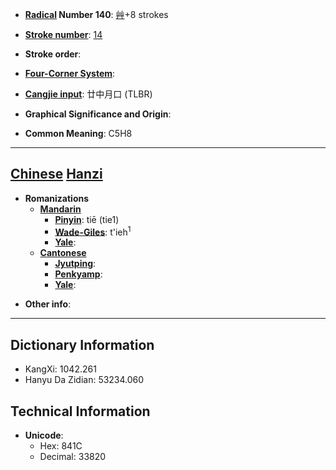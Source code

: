 * '''[[Wiktionary:Chinese radical index| Radical]] Number 140''': [[Wiktionary:Chinese radical index 艸|艸]]+8 strokes

* '''[[Wiktionary:Chinese total strokes index|Stroke number]]''': [[Wiktionary:Chinese total strokes index 14|14]]

* '''Stroke order''': 

* '''[[Wiktionary:Chinese four corner index|Four-Corner System]]''': 

* '''[[Wiktionary:Chinese Cangjie index|Cangjie input]]''': 廿中月口 (TLBR)

* '''Graphical Significance and Origin''': 

* '''Common Meaning''': C5H8

----

== [[Chinese]] [[Hanzi]] ==

* '''Romanizations'''
** '''[[Mandarin]]'''
*** '''[[Pinyin]]''': tiē (tie1)
*** '''[[Wade-Giles]]''': t'ieh<sup>1</sup>
*** '''[[Yale]]''': 
** '''[[Cantonese]]'''
*** '''[[Jyutping]]''':
*** '''[[Penkyamp]]''': 
*** '''[[Yale]]''': 

* '''Other info''': 

----

== Dictionary Information ==

* KangXi: 1042.261
* Hanyu Da Zidian: 53234.060

== Technical Information ==

* '''Unicode''':
** Hex: 841C
** Decimal: 33820